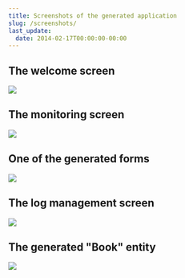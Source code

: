 ```yaml
---
title: Screenshots of the generated application
slug: /screenshots/
last_update:
  date: 2014-02-17T00:00:00-00:00
---
```


## The welcome screen

![](/images/screenshot_1.png)


## The monitoring screen

![](/images/screenshot_2.png)


## One of the generated forms

![](/images/screenshot_3.png)


## The log management screen

![](/images/screenshot_4.png)


## The generated "Book" entity

![](/images/screenshot_5.png)
